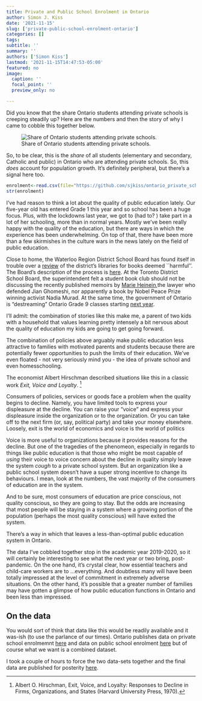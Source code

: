 ```yaml
---
title: Private and Public School Enrolment in Ontario
author: Simon J. Kiss
date: '2021-11-15'
slug: ['private-public-school-enrolment-ontario']
categories: []
tags: 
subtitle: ''
summary: ''
authors: ['Simon Kiss']
lastmod: '2021-11-15T14:47:53-05:00'
featured: no
image:
  caption: ''
  focal_point: ''
  preview_only: no

---
```


Did you know that the share Ontario students attending private schools is creeping steadily up? Here are the numbers and then the story of why I came to cobble this together below. 

![Share of Ontario students attending private schools.](images/enrolment.png)

So, to be clear, this is the *share* of all students (elementary and secondary, Catholic and public) in Ontario who are attending private schools. So, this *does* account for population growth. It's definitely peripheral, but there's a signal here too. 

```r
enrolment<-read.csv(file="https://github.com/sjkiss/ontario_private_school_enrolment/raw/main/Data/ontario_enrolment.csv")
str(enrolment)
```

I've had reason to think a lot about the quality of public education lately. Our five-year old has entered Grade 1 this year and so school has been a huge focus. Plus, with the lockdowns last year, we got to (had to? ) take part in a lot of her schooling, more than in normal years. Mostly we've been really happy with the quality of the education, but there are ways in which the experience has been underwhelming. On top of that, there have been more than a few skirmishes in the culture wars in the news lately on the field of public education. 

Close to home, the Waterloo Region District School Board has found itself in trouble over a  [review](https://www.cambridgetoday.ca/local-news/wrdsb-trustee-calls-for-consultation-clarity-ahead-of-planned-library-review-4747120?utm_source=SND&utm_medium=Facebook&utm_campaign=AutoPilot&fbclid=IwAR0983j85IK10I8bdS70-q8yNJRGB3UnWQDm6kg-J11D7JCGFdrr_q0a_vc) of the district's libraries for books deemed ``harmful''. The Board's description of the process is [here](https://www.wrdsb.ca/blog/2021/11/08/reviewing-our-library-collections/?utm_source=cambridgetoday.ca&utm_campaign=cambridgetoday.ca%3A%20outbound&utm_medium=referral). At the Toronto District School Board, the superintendent felt a student book club should not be discussing the recently published memoirs by [Marie Heinein](https://www.theglobeandmail.com/canada/article-tdsb-students-wont-be-attending-marie-henein-book-club-event-amid/),the lawyer who defended Jian Ghomeshi, nor apparently a book by Nobel Peace Prize winning activist Nadia Murad. At the same time, the government of Ontario is "destreaming" Ontario Grade 9 classes starting [next year](https://www.cbc.ca/news/canada/toronto/ontario-schools-streaming-academic-applied-1.6245612). 

I'll admit: the combination of stories like this make me, a parent of two kids with a household that values learning pretty intensely a bit nervous about the quality of education my kids are going to get going forward. 

The combination of policies above arguably make public education less attractive to families with motivated parents and students because there are potentially fewer opportunities to push the limits of their education. We've even floated - not very seriously mind you - the idea of private school and even homesschooling.  

The economist Albert Hirschman described situations like this in a classic work *Exit, Voice and Loyalty*. [^1]

[^1]: Albert O. Hirschman, Exit, Voice, and Loyalty: Responses to Decline in Firms, Organizations, and States (Harvard University Press, 1970).

Consumers of policies, services or goods face a problem when the quality begins to decline. Namely, you have limited tools to express your displeasure at the decline. You can raise your "voice" and express your displeasure inside the organization or to the organization. Or you can take off to the next firm (or, say, political party) and take your money elsewhere. Loosely, exit is the world of economics and voice is the world of politics 

Voice is more useful to organizations because it provides reasons for the decline. But one of the tragedies of the phenomeon, especially in regards to things like public education is that those who might be most capable of *using* their voice to voice concern about the decline in quality simply leave the system *cough* to a private school system. But an organization like a public school system doesn't have a super strong incentive to change its behaviours. I mean, look at the numbers, the vast majority of the consumers of education are in the system. 

And to be sure, most consumers of education are price conscious, not quality conscious, so they are going to stay. But the odds are increasing that most people will be staying in a system where a growing portion of the population (perhaps the most quality conscious) will have exited the system. 

There's a way in which that leaves a less-than-optimal public education system in Ontario. 

The data I've cobbled together stop in the academic year 2019-2020, so it will certainly be interesting to see what the next year or two bring, post-pandemic. On the one hand, it's crystal clear,  how essential teachers and child-care workers are to ...everything. And doubtless many will have been totally impressed at the level of commitment in extremely adverse situations. On the other hand, it's possible that a greater number of families may have gotten a glimpse of how public education functions in Ontario and been less than impressed.

## On the data
You would sort of think that data like this would be readily available and it was-ish (to use the parlance of our times). Ontario publishes data on private school enrolmemnt [here](https://data.ontario.ca/dataset/private-school-enrolment-by-gender) and data on public school enrolment [here](https://data.ontario.ca/dataset/ontario-public-schools-enrolment) but of course what we want is a combined dataset. 

I took a couple of hours to force the two data-sets together and the final data are published for posterity [here](https://github.com/sjkiss/ontario_private_school_enrolment). 
